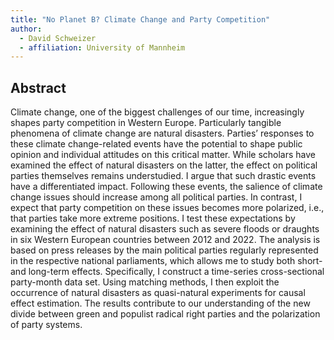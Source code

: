 ```yaml
---
title: "No Planet B? Climate Change and Party Competition"
author: 
  - David Schweizer
  - affiliation: University of Mannheim
---
```


## Abstract

Climate change, one of the biggest challenges of our time, increasingly shapes party competition in Western Europe. Particularly tangible phenomena of climate change are natural disasters. Parties' responses to these climate change-related events have the potential to shape public opinion and individual attitudes on this critical matter. While scholars have examined the effect of natural disasters on the latter, the effect on political parties themselves remains understudied. I argue that such drastic events have a differentiated impact. Following these events, the salience of climate change issues should increase among all political parties. In contrast, I expect that party competition on these issues becomes more polarized, i.e., that parties take more extreme positions. I test these expectations by examining the effect of natural disasters such as severe floods or draughts in six Western European countries between 2012 and 2022. The analysis is based on press releases by the main political parties regularly represented in the respective national parliaments, which allows me to study both short- and long-term effects. Specifically, I construct a time-series cross-sectional party-month data set. Using matching methods, I then exploit the occurrence of natural disasters as quasi-natural experiments for causal effect estimation. The results contribute to our understanding of the new divide between green and populist radical right parties and the polarization of party systems.